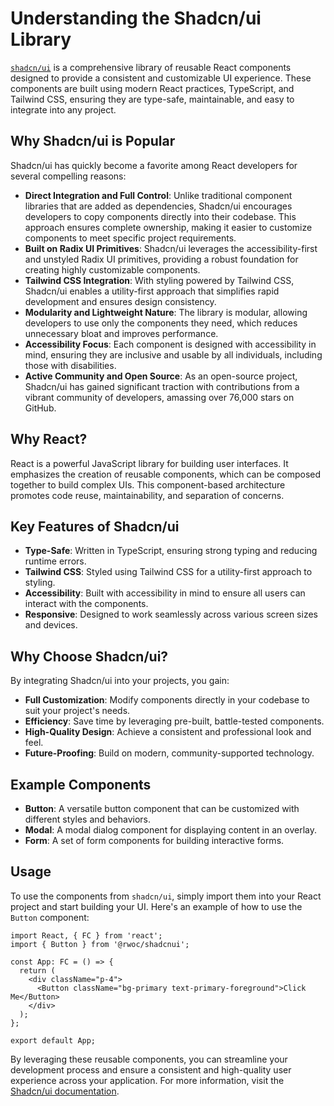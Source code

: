 
<Meta title="Shadcnui/Understanding the Shadcnui Library" />

# Understanding the Shadcn/ui Library

[`shadcn/ui`](https://ui.shadcn.com/) is a comprehensive library of reusable React components designed to provide a consistent and customizable UI experience. These components are built using modern React practices, TypeScript, and Tailwind CSS, ensuring they are type-safe, maintainable, and easy to integrate into any project.

## Why Shadcn/ui is Popular

Shadcn/ui has quickly become a favorite among React developers for several compelling reasons:

- **Direct Integration and Full Control**: Unlike traditional component libraries that are added as dependencies, Shadcn/ui encourages developers to copy components directly into their codebase. This approach ensures complete ownership, making it easier to customize components to meet specific project requirements.
- **Built on Radix UI Primitives**: Shadcn/ui leverages the accessibility-first and unstyled Radix UI primitives, providing a robust foundation for creating highly customizable components.
- **Tailwind CSS Integration**: With styling powered by Tailwind CSS, Shadcn/ui enables a utility-first approach that simplifies rapid development and ensures design consistency.
- **Modularity and Lightweight Nature**: The library is modular, allowing developers to use only the components they need, which reduces unnecessary bloat and improves performance.
- **Accessibility Focus**: Each component is designed with accessibility in mind, ensuring they are inclusive and usable by all individuals, including those with disabilities.
- **Active Community and Open Source**: As an open-source project, Shadcn/ui has gained significant traction with contributions from a vibrant community of developers, amassing over 76,000 stars on GitHub.

## Why React?

React is a powerful JavaScript library for building user interfaces. It emphasizes the creation of reusable components, which can be composed together to build complex UIs. This component-based architecture promotes code reuse, maintainability, and separation of concerns.

## Key Features of Shadcn/ui

- **Type-Safe**: Written in TypeScript, ensuring strong typing and reducing runtime errors.
- **Tailwind CSS**: Styled using Tailwind CSS for a utility-first approach to styling.
- **Accessibility**: Built with accessibility in mind to ensure all users can interact with the components.
- **Responsive**: Designed to work seamlessly across various screen sizes and devices.

## Why Choose Shadcn/ui?

By integrating Shadcn/ui into your projects, you gain:

- **Full Customization**: Modify components directly in your codebase to suit your project's needs.
- **Efficiency**: Save time by leveraging pre-built, battle-tested components.
- **High-Quality Design**: Achieve a consistent and professional look and feel.
- **Future-Proofing**: Build on modern, community-supported technology.

## Example Components

- **Button**: A versatile button component that can be customized with different styles and behaviors.
- **Modal**: A modal dialog component for displaying content in an overlay.
- **Form**: A set of form components for building interactive forms.

## Usage

To use the components from `shadcn/ui`, simply import them into your React project and start building your UI. Here's an example of how to use the `Button` component:

```tsx
import React, { FC } from 'react';
import { Button } from '@rwoc/shadcnui';

const App: FC = () => {
  return (
    <div className="p-4">
      <Button className="bg-primary text-primary-foreground">Click Me</Button>
    </div>
  );
};

export default App;
```

By leveraging these reusable components, you can streamline your development process and ensure a consistent and high-quality user experience across your application. For more information, visit the [Shadcn/ui documentation](https://ui.shadcn.com/).

